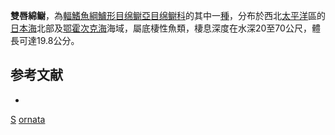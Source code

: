 {{Speciesbox
| taxon = Bilabria ornata
| status = NE
| status_system = IUCN3.1
| binomial_authority = [[Soldatov|Soldatov]], 1922
| synonyms = *''Lycenchelys ornatus''<br /><small>Soldatov, 1922</small>
}}

'''雙唇綿鳚'''，為[[輻鰭魚綱|輻鰭魚綱]][[鱸形目|鱸形目]][[绵鳚亞目|绵鳚亞目]][[绵鳚科|绵鳚科]]的其中一[[種|種]]，分布於西北[[太平洋|太平洋]]區的[[日本海|日本海]]北部及[[鄂霍次克海|鄂霍次克海]]海域，屬底棲性魚類，棲息深度在水深20至70公尺，體長可達19.8公分。

==参考文献==
*{{FishBase_species|genus=Bilabria|species=ornata|year=2011|month=12}}

{{鱸形目小作品}}

{{taxonbar}}
[[Category:_1922年描述的鱼类|S]]
[[Category:雙唇綿鳚属|ornata]]